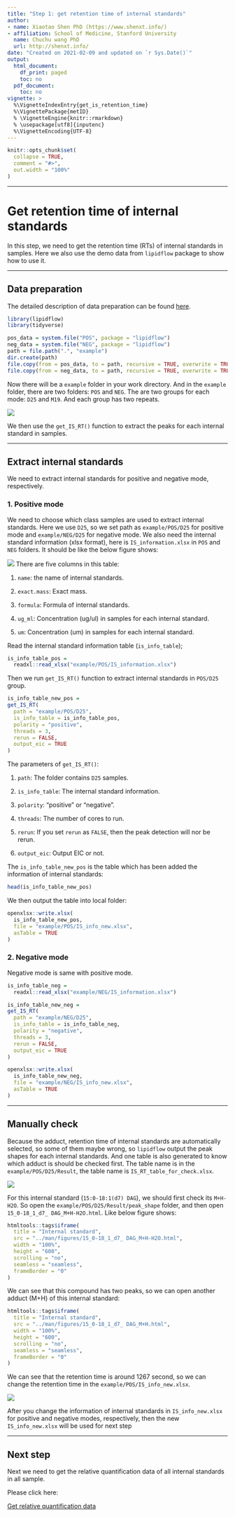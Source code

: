 ```yaml
---
title: "Step 1: get retention time of internal standards"
author:
- name: Xiaotao Shen PhD (https://www.shenxt.info/)
- affiliation: School of Medicine, Stanford University
  name: Chuchu wang PhD
  url: http://shenxt.info/
date: "Created on 2021-02-09 and updated on `r Sys.Date()`"
output:
  html_document:
    df_print: paged
    toc: no
  pdf_document:
    toc: no
vignette: >
  %\VignetteIndexEntry{get_is_retention_time}
  %\VignettePackage{metID}
  % \VignetteEngine{knitr::rmarkdown}
  % \usepackage[utf8]{inputenc}
  %\VignetteEncoding{UTF-8}
---
```


```r
knitr::opts_chunk$set(
  collapse = TRUE,
  comment = "#>",
  out.width = "100%"
)
```

***

# **Get retention time of internal standards**

In this step, we need to get the retention time (RTs) of internal standards in samples. Here we also use the demo data from `lipidflow` package to show how to use it.

***

## **Data preparation**

The detailed description of data preparation can be found [here](https://jaspershen.github.io/lipidflow/articles/overview_of_lipidflow.html).

```r
library(lipidflow)
library(tidyverse)
```

```r
pos_data = system.file("POS", package = "lipidflow")
neg_data = system.file("NEG", package = "lipidflow")
path = file.path(".", "example")
dir.create(path)
file.copy(from = pos_data, to = path, recursive = TRUE, overwrite = TRUE)
file.copy(from = neg_data, to = path, recursive = TRUE, overwrite = TRUE)
```

Now there will be a `example` folder in your work directory. And in the `example` folder, there are two folders: `POS` and `NEG`. The are two groups for each mode: `D25` and `M19`. And each group has two repeats.

![](../man/figures/figure_3.png)


We then use the `get_IS_RT()` function to extract the peaks for each internal standard in samples.

***

## **Extract internal standards**

We need to extract internal standards for positive and negative mode, respectively. 

### **1. Positive mode**

We need to choose which class samples are used to extract internal standards. Here we use `D25`, so we set path as `example/POS/D25` for positive mode and `example/NEG/D25` for negative mode. We also need the internal standard information (xlsx format), here is `IS_information.xlsx` in `POS` and `NEG` folders. It should be like the below figure shows:

![](../man/figures/figure22.png)
There are five columns in this table: 

1. `name`: the name of internal standards.

2. `exact.mass`: Exact mass.

3. `formula`: Formula of internal standards.

4. `ug_ml`: Concentration (ug/ul) in samples for each internal standard.

5. `um`: Concentration (um) in samples for each internal standard.

Read the internal standard information table (`is_info_table`);

```r
is_info_table_pos =
  readxl::read_xlsx("example/POS/IS_information.xlsx")
```

Then we run `get_IS_RT()` function to extract internal standards in `POS/D25` group. 

```r
is_info_table_new_pos = 
get_IS_RT(
  path = "example/POS/D25",
  is_info_table = is_info_table_pos,
  polarity = "positive",
  threads = 3,
  rerun = FALSE,
  output_eic = TRUE
)
```

The parameters of `get_IS_RT()`:

1. `path`: The folder contains `D25` samples.

2. `is_info_table`: The internal standard information.

3. `polarity`: "positive" or "negative".

4. `threads`: The number of cores to run.

5. `rerun`: If you set `rerun` as `FALSE`, then the peak detection will nor be rerun. 

6. `output_eic`: Output EIC or not.

The `is_info_table_new_pos` is the table which has been added the information of internal standards:

```r
head(is_info_table_new_pos)
```

We then output the table into local folder:

```r
openxlsx::write.xlsx(
  is_info_table_new_pos,
  file = "example/POS/IS_info_new.xlsx",
  asTable = TRUE
)
```

### **2. Negative mode**

Negative mode is same with positive mode.

```r
is_info_table_neg =
  readxl::read_xlsx("example/NEG/IS_information.xlsx")

is_info_table_new_neg = 
get_IS_RT(
  path = "example/NEG/D25",
  is_info_table = is_info_table_neg,
  polarity = "negative",
  threads = 3,
  rerun = FALSE,
  output_eic = TRUE
)

openxlsx::write.xlsx(
  is_info_table_new_neg,
  file = "example/NEG/IS_info_new.xlsx",
  asTable = TRUE
)
```


***

## **Manually check**

Because the adduct, retention time of internal standards are automatically selected, so some of them maybe wrong, so `lipidflow` output the peak shapes for each internal standards. And one table is also generated to know which adduct is should be checked first. The table name is in the `example/POS/D25/Result`, the table name is `IS_RT_table_for_check.xlsx`.

![](../man/figures/figure28.png)

For this internal standard (`15:0-18:1(d7) DAG`), we should first check its `M+H-H2O`. So open the `example/POS/D25/Result/peak_shape` folder, and then open `15_0-18_1_d7_ DAG_M+H-H2O.html`. Like below figure shows:

```r
htmltools::tags$iframe(
  title = "Internal standard",
  src = "../man/figures/15_0-18_1_d7_ DAG_M+H-H2O.html",
  width = "100%",
  height = "600",
  scrolling = "no",
  seamless = "seamless",
  frameBorder = "0"
)
```

We can see that this compound has two peaks, so we can open another adduct (M+H) of this internal standard:

```r
htmltools::tags$iframe(
  title = "Internal standard",
  src = "../man/figures/15_0-18_1_d7_ DAG_M+H.html",
  width = "100%",
  height = "600",
  scrolling = "no",
  seamless = "seamless",
  frameBorder = "0"
)
```

We can see that the retention time is around 1267 second, so we can change the retention time in the `example/POS/IS_info_new.xlsx`.

![](../man/figures/figure29.png)

After you change the information of internal standards in `IS_info_new.xlsx` for positive and negative modes, respectively, then the new `IS_info_new.xlsx` will be used for next step

***

## **Next step**

Next we need to get the relative quantification data of all internal standards in all sample. 

Please click here: 

[Get relative quantification data](https://jaspershen.github.io/lipidflow/articles/is_relative_quantification.html)